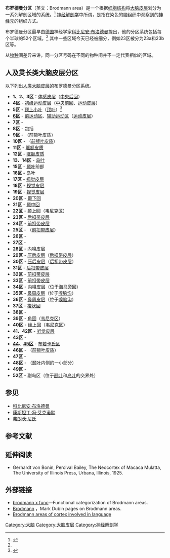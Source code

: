 {{Infobox brain
| Name            = 布罗德曼分区系统
| Latin           = 
| Image           = Gray726-Brodman.png
| Width           = 320
| Caption         = [[大脑半球|大脑半球]]外侧面的布罗德曼分区
| Image2          = Gray727-Brodman.png
| Caption2        = [[大脑半球|大脑半球]]内侧面的布罗德曼分区
| IsPartOf        = [[大脑|大脑]]
| Components      =
| Artery          =
| Vein            =
| Acronym         =
<!--
| BrainInfoNumber = 410
-->
}}
'''布罗德曼分区'''（英文：Brodmann area）是一个根据[[细胞结构|细胞结构]]将[[大脑皮层|大脑皮层]]划分为一系列解剖区域的系统。<ref name=":0">{{Cite book|chapter=Brodmann’s Areas of the Cortex|title=Encyclopedia of Clinical Neuropsychology|url=https://doi.org/10.1007/978-0-387-79948-3_301|publisher=Springer|date=2011|location=New York, NY|isbn=978-0-387-79948-3|pages=459–459|doi=10.1007/978-0-387-79948-3_301|language=en|first=Kimberle M.|last=Jacobs|editor-first=Jeffrey S.|editor-last=Kreutzer|access-date=2021-04-04|archive-date=2021-08-26|archive-url=https://web.archive.org/web/20210826194756/https://link.springer.com/referenceworkentry/10.1007%2F978-0-387-79948-3_301|dead-url=no}}</ref> [[神经解剖学|神经解剖学]]中所谓{{le|细胞架构|Cytoarchitecture}}，是指在染色的脑组织中观察到的[[神经元|神经元]]的组织方式。

布罗德曼分区最早由[[德国|德国]]神经学家[[科比尼安·布洛德曼|科比尼安·布洛德曼]]提出，他的分区系统包括每个半球的52个区域。<ref name=":0" /> 其中一些区域今天已经被细分，例如23区被分为23a和23b区等。

从[[物种|物种]]间差异来讲，同一分区号码在不同的物种间并不一定代表相似的区域。

== 人及灵长类大脑皮层分区 ==
以下列出[[人类|人类]][[大脑皮层|大脑皮层]]的布罗德曼分区系统。

*'''1、2、3区'''：[[体感皮层|体感皮层]]（[[中央后回|中央后回]]）
*'''4区''' - [[初级运动皮层|初级运动皮层]]（[[中央前回|中央前回]]、[[运动皮层|运动皮层]]）
*'''5区''' - [[顶上小叶|顶上小叶]]（[[顶叶|顶叶]]）<ref>{{Cite web|title=顶上小叶|url=https://www.imaios.com/cn/e-Anatomy/node_322323/2743|accessdate=2021-04-04|work=IMAIOS|language=cn}}</ref>
*'''[[布罗德曼6区|6区]]''' - [[前运动区|前运动区]]、[[辅助运动区|辅助运动区]]（[[运动皮层|运动皮层]]）
*'''7区''' - {{le|Brodmann area 7|Brodmann area 7}}
*'''8区''' - 包括{{le|额葉眼动区|Frontal eye fields}}
*'''9区''' - {{le|背外侧前额叶皮层|Dorsolateral prefrontal cortex}}（[[前额叶皮质|前额叶皮质]]）
*'''10区''' - {{le|前侧前额叶皮层|Anterior prefrontal cortex}}（[[前额叶皮质|前额叶皮质]]）
*'''11区''' - [[眶额皮质|眶额皮质]]
*'''12区''' - [[眶额皮质|眶额皮质]]
*'''13、14区''' - [[岛叶|岛叶]]
*'''15区''' - [[颞叶|颞叶]]前部
*'''16区 -''' [[岛叶|岛叶]]
*'''17区''' - [[视觉皮层|视觉皮层]]
*'''18区''' - [[视觉皮层|视觉皮层]]
*'''19区''' - [[视觉皮层|视觉皮层]]
*'''20区''' - [[颞下回|颞下回]]
*'''21区''' - [[颞中回|颞中回]]
*'''22区''' - [[颞上回|颞上回]]（[[韦尼克区|韦尼克区]]）
*'''23区''' - [[后扣带皮层|后扣带皮层]]
*'''24区''' - [[前扣带皮层|前扣带皮层]]
*'''25区''' - {{le|腹内侧前额叶皮质|Ventromedial prefrontal cortex}}（[[前扣带皮层|前扣带皮层]]）
*'''26区''' - {{le|Ectosplenial area 26|Ectosplenial area 26}}
*'''27区''' - {{le|前下托|Presubiculum}}
*'''28区''' - [[内嗅皮层|内嗅皮层]]
*'''29区''' - [[压后皮层|压后皮层]]（[[后扣带皮层|后扣带皮层]]）
*'''30区''' - [[压后皮层|压后皮层]]（[[后扣带皮层|后扣带皮层]]）
*'''31区''' - [[后扣带皮层|后扣带皮层]]
*'''32区''' - [[前扣带皮层|前扣带皮层]]
*'''33区''' - [[前扣带皮层|前扣带皮层]]
*'''34区''' - [[内嗅皮层|内嗅皮层]]（位于[[海马旁回|海马旁回]]）
*'''35区''' - [[鼻周皮层|鼻周皮层]]（位于[[嗅脑沟|嗅脑沟]]）
*'''36区''' - [[鼻周皮层|鼻周皮层]]（位于[[嗅脑沟|嗅脑沟]]）
*'''37区''' - [[梭状回|梭状回]]
*'''38区''' - {{le|颞极区|temporopolar area 38}}
*'''39区''' - [[角回|角回]]（[[韦尼克区|韦尼克区]]）
*'''40区''' - [[缘上回|缘上回]]（[[韦尼克区|韦尼克区]]）
*'''41、42区''' - [[听觉皮层|听觉皮层]]
*'''43区''' - {{le|味觉皮层|Gustatory cortex}}
*'''[[布罗德曼44区|44]]、[[布罗德曼45区|45区]]''' - [[布若卡氏区|布若卡氏区]]
*'''46区''' - {{le|背外侧前额叶皮层|Dorsolateral prefrontal cortex}}（[[前额叶皮质|前额叶皮质]]）
*'''47区''' - {{le|额下回眶部|Orbital part of inferior frontal gyrus}}
*'''48区''' - {{le|Brodmann area 48|Brodmann area 48}}（[[颞叶|颞叶]]内侧的一小部分）
*'''49区''' - {{le|旁下托|Parasubiculum}}
*'''52区''' - 副岛区（位于[[颞叶|颞叶]]和[[岛叶|岛叶]]的交界处）

== 参见 ==
*[[科比尼安·布洛德曼|科比尼安·布洛德曼]]
*[[康斯坦丁·冯·艾克诺默|康斯坦丁·冯·艾克诺默]]
*[[弗朗茨·尼氏|弗朗茨·尼氏]]

== 参考文献 ==
<references />

== 延伸阅读 ==
*Gerhardt von Bonin, Percival Bailey, The Neocortex of Macaca Mulatta, The University of Illinois Press, Urbana, Illinois, 1925.

== 外部链接 ==
{{Commons|Brodmann areas}}
* [https://web.archive.org/web/20061111122535/http://www.trincoll.edu/~dlloyd/brodmann.html brodmann x func]—Functional categorization of Brodmann areas.
* [http://spot.colorado.edu/~dubin/talks/brodmann/brodmann.html Brodmann] {{Wayback|url=http://spot.colorado.edu/~dubin/talks/brodmann/brodmann.html |date=20061230130120 }}，Mark Dubin pages on Brodmann areas.
* [http://braininfo.rprc.washington.edu/scripts/indexotheratlas.aspx?othersiteID=1045244870 Brodmann areas of cortex involved in language] {{Wayback|url=http://braininfo.rprc.washington.edu/scripts/indexotheratlas.aspx?othersiteID=1045244870 |date=20070104152047 }}


{{端脑}}
[[Category:大脑|Category:大脑]]
[[Category:大脑皮层|Category:大脑皮层]]
[[Category:神经解剖学|Category:神经解剖学]]